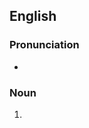 {{also|Weiner}}
==English==

===Pronunciation===
* {{rhymes|ɛəɹiəs|lang=en}}

===Noun===
{{head|en|misspelling}}

# {{misspelling of|wiener|lang=en}}